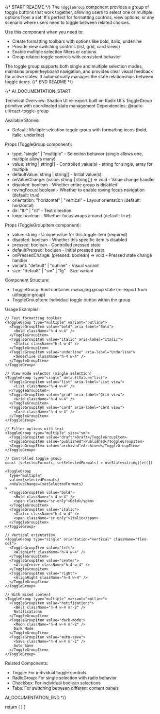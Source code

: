
{/* START README */}
The `ToggleGroup` component provides a group of toggle buttons that work together, allowing users to select one or multiple options from a set. It's perfect for formatting controls, view options, or any scenario where users need to toggle between related choices.

Use this component when you need to:
- Create formatting toolbars with options like bold, italic, underline
- Provide view switching controls (list, grid, card views)
- Enable multiple selection filters or options
- Group related toggle controls with consistent behavior

The toggle group supports both single and multiple selection modes, maintains proper keyboard navigation, and provides clear visual feedback for active states. It automatically manages the state relationships between toggle items.
{/* END README */}

{/*
AI_DOCUMENTATION_START

Technical Overview: Shadcn UI re-export built on Radix UI's ToggleGroup primitive with coordinated state management
Dependencies: @radix-ui/react-toggle-group

Available Stories:
- Default: Multiple selection toggle group with formatting icons (bold, italic, underline)

Props (ToggleGroup component):
- type: "single" | "multiple" - Selection behavior (single allows one, multiple allows many)
- value: string | string[] - Controlled value(s) - string for single, array for multiple
- defaultValue: string | string[] - Initial value(s)
- onValueChange: (value: string | string[]) => void - Value change handler
- disabled: boolean - Whether entire group is disabled
- rovingFocus: boolean - Whether to enable roving focus navigation (default: true)
- orientation: "horizontal" | "vertical" - Layout orientation (default: horizontal)
- dir: "ltr" | "rtl" - Text direction
- loop: boolean - Whether focus wraps around (default: true)

Props (ToggleGroupItem component):
- value: string - Unique value for this toggle item (required)
- disabled: boolean - Whether this specific item is disabled
- pressed: boolean - Controlled pressed state
- defaultPressed: boolean - Initial pressed state
- onPressedChange: (pressed: boolean) => void - Pressed state change handler
- variant: "default" | "outline" - Visual variant
- size: "default" | "sm" | "lg" - Size variant

Component Structure:
- ToggleGroup: Root container managing group state (re-export from ui/toggle-group)
- ToggleGroupItem: Individual toggle button within the group

Usage Examples:
```tsx
// Text formatting toolbar
<ToggleGroup type="multiple" variant="outline">
  <ToggleGroupItem value="bold" aria-label="Bold">
    <Bold className="h-4 w-4" />
  </ToggleGroupItem>
  <ToggleGroupItem value="italic" aria-label="Italic">
    <Italic className="h-4 w-4" />
  </ToggleGroupItem>
  <ToggleGroupItem value="underline" aria-label="Underline">
    <Underline className="h-4 w-4" />
  </ToggleGroupItem>
</ToggleGroup>

// View mode selector (single selection)
<ToggleGroup type="single" defaultValue="list">
  <ToggleGroupItem value="list" aria-label="List view">
    <List className="h-4 w-4" />
  </ToggleGroupItem>
  <ToggleGroupItem value="grid" aria-label="Grid view">
    <Grid className="h-4 w-4" />
  </ToggleGroupItem>
  <ToggleGroupItem value="card" aria-label="Card view">
    <Card className="h-4 w-4" />
  </ToggleGroupItem>
</ToggleGroup>

// Filter options with text
<ToggleGroup type="multiple" size="sm">
  <ToggleGroupItem value="draft">Draft</ToggleGroupItem>
  <ToggleGroupItem value="published">Published</ToggleGroupItem>
  <ToggleGroupItem value="archived">Archived</ToggleGroupItem>
</ToggleGroup>

// Controlled toggle group
const [selectedFormats, setSelectedFormats] = useState<string[]>([])

<ToggleGroup 
  type="multiple" 
  value={selectedFormats}
  onValueChange={setSelectedFormats}
>
  <ToggleGroupItem value="bold">
    <Bold className="h-4 w-4" />
    <span className="sr-only">Bold</span>
  </ToggleGroupItem>
  <ToggleGroupItem value="italic">
    <Italic className="h-4 w-4" />
    <span className="sr-only">Italic</span>
  </ToggleGroupItem>
</ToggleGroup>

// Vertical orientation
<ToggleGroup type="single" orientation="vertical" className="flex-col">
  <ToggleGroupItem value="left">
    <AlignLeft className="h-4 w-4" />
  </ToggleGroupItem>
  <ToggleGroupItem value="center">
    <AlignCenter className="h-4 w-4" />
  </ToggleGroupItem>
  <ToggleGroupItem value="right">
    <AlignRight className="h-4 w-4" />
  </ToggleGroupItem>
</ToggleGroup>

// With mixed content
<ToggleGroup type="multiple" variant="outline">
  <ToggleGroupItem value="notifications">
    <Bell className="h-4 w-4 mr-2" />
    Notifications
  </ToggleGroupItem>
  <ToggleGroupItem value="dark-mode">
    <Moon className="h-4 w-4 mr-2" />
    Dark Mode
  </ToggleGroupItem>
  <ToggleGroupItem value="auto-save">
    <Save className="h-4 w-4 mr-2" />
    Auto Save
  </ToggleGroupItem>
</ToggleGroup>
```

Related Components:
- Toggle: For individual toggle controls
- RadioGroup: For single selection with radio behavior
- Checkbox: For individual boolean selections
- Tabs: For switching between different content panels

AI_DOCUMENTATION_END
*/}

  return (
    <ToggleGroup variant="outline" type="multiple">
      <ToggleGroupItem value="bold" aria-label="Toggle bold">
        <Bold className="h-4 w-4" />
      </ToggleGroupItem>
      <ToggleGroupItem value="italic" aria-label="Toggle italic">
        <Italic className="h-4 w-4" />
      </ToggleGroupItem>
      <ToggleGroupItem value="strikethrough" aria-label="Toggle strikethrough">
        <Underline className="h-4 w-4" />
      </ToggleGroupItem>
    </ToggleGroup>
  )
}
